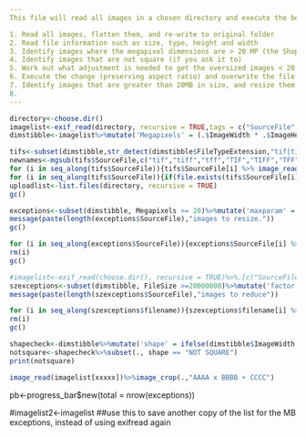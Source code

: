 ---
This file will read all images in a chosen directory and execute the below steps.

1. Read all images, flatten them, and re-write to original folder
2. Read file information such as size, type, height and width
3. Identify images where the megapixel dimensions are > 20 MP (the Shopify maximum)
4. Identify images that are not square (if you ask it to)
5. Work out what adjustment is needed to get the oversized images < 20 MP
6. Execute the change (preserving aspect ratio) and overwrite the file in the original directory with the updated version
7. Identify images that are greater than 20MB in size, and resize them to max 20 MB
8. 
---
```{r read_exif)}
directory<-choose.dir()
imagelist<-exif_read(directory, recursive = TRUE,tags = c("SourceFile","FileSize","FileTypeExtension","ImageWidth","ImageHeight"))%>%as_tibble()
dimstibble<-imagelist%>%mutate('Megapixels' = (.$ImageWidth * .$ImageHeight)/1000000)
```

```{r tifftopng, include = FALSE, echo = FALSE}
tifs<-subset(dimstibble,str_detect(dimstibble$FileTypeExtension,"tif|tiff|tff|TIF|TIFF|TFF"))
newnames<-mgsub(tifs$SourceFile,c("tif","tiff","tff","TIF","TIFF","TFF"),c("png","png","png","png","png","png"))
for (i in seq_along(tifs$SourceFile)){tifs$SourceFile[i] %>% image_read() %>% image_convert(.,"png") %>% image_write(.,newnames[i], "png")}
for (i in seq_along(tifs$SourceFile)){if(file.exists(tifs$SourceFile[i])){file.remove(tifs$SourceFile[i])}}
uploadlist<-list.files(directory, recursive = TRUE)
gc()
```

```{r megapixel.exceptions, include = FALSE, echo = FALSE}
exceptions<-subset(dimstibble, Megapixels >= 20)%>%mutate('maxparam' = pmax(.$ImageWidth, .$ImageHeight),'factor' = 2048/maxparam, 'resizeval' = percent(round(1-factor,2)))
message(paste(length(exceptions$SourceFile),"images to resize."))
gc()
```

```{r imageresize, include = FALSE, echo = FALSE}
for (i in seq_along(exceptions$SourceFile)){exceptions$SourceFile[i] %>% image_read() %>% image_resize(.,exceptions$resizeval[i]) %>% image_write(.,exceptions$SourceFile[i])}
rm(i)
gc()
```

```{r megabytes.exceptions, incldue = FALSE, echo = FALSE}
#imagelist<-exif_read(choose.dir(), recursive = TRUE)%>%.[c("SourceFile","FileSize","FileTypeExtension","ImageWidth","ImageHeight")]%>%as_tibble()
szexceptions<-subset(dimstibble, FileSize >=20000000)%>%mutate('factor' = 19/(.$FileSize/1000000), 'resizeval' = percent(round(1-factor,2)))
message(paste(length(szexceptions$SourceFile),"images to reduce"))
```

```{r imagerescale, include = FALSE, echo = FALSE}
for (i in seq_along(szexceptions$filename)){szexceptions$filename[i] %>% image_read() %>% image_scale(.,szexceptions$resizeval[i]) %>% image_write(.,szexceptions$filename[i])}
rm(i)
gc()
```

```{r notsquare, include = FALSE, echo = FALSE}
shapecheck<-dimstibble%>%mutate('shape' = ifelse(dimstibble$ImageWidth == dimstibble$ImageHeight,"SQUARE","NOT SQUARE"))
notsquare<-shapecheck%>%subset(., shape == "NOT SQUARE")
print(notsquare)
```

```{r imagecrop, include = FALSE, echo = FALSE}
image_read(imagelist[xxxxx])%>%image_crop(.,"AAAA x BBBB + CCCC")
```


pb<-progress_bar$new(total = nrow(exceptions))

#imagelist2<-imagelist ##use this to save another copy of the list for the MB exceptions, instead of using exifread again